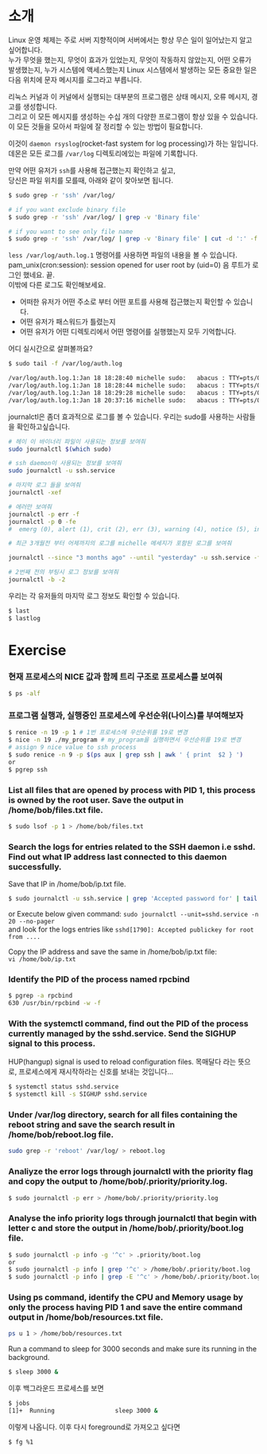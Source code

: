 # 소개 
Linux 운영 체제는 주로 서버 지향적이며 서버에서는 항상 무슨 일이 일어났는지 알고 싶어합니다.  
누가 무엇을 했는지, 무엇이 효과가 있었는지, 무엇이 작동하지 않았는지, 어떤 오류가 발생했는지, 누가 시스템에 액세스했는지 Linux 시스템에서 발생하는 모든 중요한 일은 다음 위치에 문자 메시지를 로그라고 부릅니다.  

리눅스 커널과 이 커널에서 실행되는 대부분의 프로그램은 상태 메시지, 오류 메시지, 경고를 생성합니다.  
그리고 이 모든 메시지를 생성하는 수십 개의 다양한 프로그램이 항상 있을 수 있습니다.
이 모든 것들을 모아서 파일에 잘 정리할 수 있는 방법이 필요합니다.  

이것이 `daemon rsyslog`(rocket-fast system for log processing)가 하는 일입니다.
데몬은 모든 로그를 `/var/log` 디렉토리에있는 파일에 기록합니다.

만약 어떤 유저가 `ssh`를 사용해 접근했는지 확인하고 싶고,  
당신은 파일 위치를 모를때,  아래와 같이 찾아보면 됩니다.

```bash
$ sudo grep -r 'ssh' /var/log/

# if you want exclude binary file
$ sudo grep -r 'ssh' /var/log/ | grep -v 'Binary file'

# if you want to see only file name
$ sudo grep -r 'ssh' /var/log/ | grep -v 'Binary file' | cut -d ':' -f 1 | uniq


```
`less /var/log/auth.log.1` 명령어를 사용하면 파일의 내용을 볼 수 있습니다.
pam_unix(cron:session): session opened for user root by (uid=0) 
음 루트가 로그인 했네요. 끝.  
이밖에 다른 로그도 확인해보세요.  
- 어떠한 유저가 어떤 주소로 부터 어떤 포트를 사용해 접근했는지 확인할 수 있습니다.
- 어떤 유저가 패스워드가 틀렸는지
- 어떤 유저가 어떤 디렉토리에서 어떤 명령어를 실행했는지 모두 기억합니다.

어디 실시간으로 살펴볼까요? 

```bash
$ sudo tail -f /var/log/auth.log

/var/log/auth.log.1:Jan 18 18:28:40 michelle sudo:   abacus : TTY=pts/0 ; PWD=/usr/share/doc/tar ; USER=root ; COMMAND=/bin/tar xvf THANKS.gz -c ./thank
/var/log/auth.log.1:Jan 18 18:28:44 michelle sudo:   abacus : TTY=pts/0 ; PWD=/usr/share/doc/tar ; USER=root ; COMMAND=/bin/tar -xvf THANKS.gz -c ./thank
/var/log/auth.log.1:Jan 18 18:29:28 michelle sudo:   abacus : TTY=pts/0 ; PWD=/usr/share/doc/tar ; USER=root ; COMMAND=/bin/tar jxvf THANKS.gz -c ./thank
/var/log/auth.log.1:Jan 18 20:37:16 michelle sudo:   abacus : TTY=pts/0 ; PWD=/home/abacus ; USER=root ; COMMAND=/usr/bin/mandb
```

journalctl은 좀더 효과적으로 로그를 볼 수 있습니다.
우리는 sudo를 사용하는 사람들을 확인하고싶습니다.
```bash
# 헤이 이 바이너리 파일이 사용되는 정보를 보여줘
sudo journalctl $(which sudo)

# ssh daemon이 사용되는 정보를 보여줘
sudo journalctl -u ssh.service

# 마지막 로그 들을 보여줘
journalctl -xef

# 에러만 보여줘
journalctl -p err -f
journalctl -p 0 -fe
#  emerg (0), alert (1), crit (2), err (3), warning (4), notice (5), info (6), debug (7).

# 최근 3개월전 부터 어제까지의 로그를 michelle 메세지가 포함된 로그를 보여줘

journalctl --since "3 months ago" --until "yesterday" -u ssh.service -f | grep michelle

# 2번째 전의 부팅시 로그 정보를 보여줘
journalctl -b -2 
```
우리는 각 유저들의 마지막 로그 정보도 확인할 수 있습니다.
```bash
$ last
$ lastlog
```

# Exercise

### 현재 프로세스의 NICE 값과 함께 트리 구조로 프로세스를 보여줘
```bash
$ ps -alf
```

### 프로그램 실행과, 실행중인 프로세스에 우선순위(나이스)를 부여해보자
```bash
$ renice -n 19 -p 1 # 1번 프로세스에 우선순위를 19로 변경
$ nice -n 19 ./my_program # my_program을 실행하면서 우선순위를 19로 변경
# assign 9 nice value to ssh process
$ sudo renice -n 9 -p $(ps aux | grep ssh | awk ' { print  $2 } ')
or 
$ pgrep ssh
```

### List all files that are opened by process with PID 1, this process is owned by the root user. Save the output in /home/bob/files.txt file.
```bash
$ sudo lsof -p 1 > /home/bob/files.txt
```

### Search the logs for entries related to the SSH daemon i.e sshd. Find out what IP address last connected to this daemon successfully.
Save that IP in /home/bob/ip.txt file.

```bash
$ sudo journalctl -u ssh.service | grep 'Accepted password for' | tail -n 1 | awk '{print $11}' | cut -d ':' -f 1 > /home/bob/ip.txt
```
or
Execute below given command:
`sudo journalctl --unit=sshd.service -n 20 --no-pager`  
and look for the logs entries like
`sshd[1790]: Accepted publickey for root from ....`    

Copy the IP address and save the same in /home/bob/ip.txt file:  
`vi /home/bob/ip.txt`


### Identify the PID of the process named rpcbind 
```bash
$ pgrep -a rpcbind
630 /usr/bin/rpcbind -w -f
```

### With the systemctl command, find out the PID of the process currently managed by the sshd.service. Send the SIGHUP signal to this process.
HUP(hangup) signal is used to reload configuration files.
목매달다 라는 뜻으로, 프로세스에게 재시작하라는 신호를 보내는 것입니다...

```bash
$ systemctl status sshd.service
$ systemctl kill -s SIGHUP sshd.service
```


### Under /var/log directory, search for all files containing the reboot string and save the search result in /home/bob/reboot.log file.

```bash
sudo grep -r 'reboot' /var/log/ > reboot.log
```


### Analiyze the error logs through journalctl with the priority flag and copy the output to /home/bob/.priority/priority.log.
```bash
$ sudo journalctl -p err > /home/bob/.priority/priority.log
```

### Analyse the info priority logs through journalctl that begin with letter c and store the output in /home/bob/.priority/boot.log file.
```bash
$ sudo journalctl -p info -g '^c' > .priority/boot.log
or
$ sudo journalctl -p info | grep '^c' > /home/bob/.priority/boot.log
$ sudo journalctl -p info | grep -E '^c' > /home/bob/.priority/boot.log
```

### Using ps command, identify the CPU and Memory usage by only the process having PID 1 and save the entire command output in /home/bob/resources.txt file.
```bash
ps u 1 > /home/bob/resources.txt
```

Run a command to sleep for 3000 seconds and make sure its running in the background.  
```bash
$ sleep 3000 &
```
이후 백그라운드 프로세스를 보면
```bash
$ jobs
[1]+  Running                 sleep 3000 &
```
이렇게 나옵니다.
이후 다시 foreground로 가져오고 싶다면
```bash
$ fg %1
```


